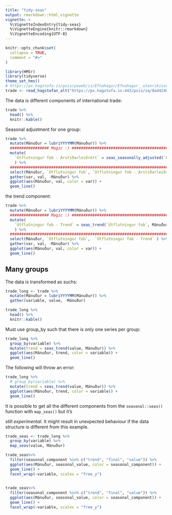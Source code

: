 ```yaml
---
title: "tidy-seas"
output: rmarkdown::html_vignette
vignette: >
  %\VignetteIndexEntry{tidy-seas}
  %\VignetteEngine{knitr::rmarkdown}
  %\VignetteEncoding{UTF-8}
---
```


```r
knitr::opts_chunk$set(
  collapse = TRUE,
  comment = "#>"
)
```

```r
library(HMSr)
library(tidyverse)
theme_set_hms()
# https://px.hagstofa.is/pxis/pxweb/is/Efnahagur/Efnahagur__utanrikisverslun__1_voruvidskipti__01_voruskipti/UTA06002.px/table/tableViewLayout1/?rxid=8966fb9b-6a92-41b6-8758-129d490bb573
trade <- read_hagstofan_alt("https://px.hagstofa.is:443/pxis/sq/8ad42406-35c1-442b-a556-1498992b56ed")
```

The data is different components of international trade:

```r
trade %>% 
  head() %>% 
  knitr::kable()
```


Seasonal adjustment for one group:


```r
trade %>%
  mutate(Mánuður = lubriYYYYMM(Mánuður)) %>%
  ################# Magic :) #################################################
  mutate(
    `Útflutningur fob - Árstíðarleiðrétt` = seas_seasonally_adjusted(`Útflutningur fob`, Mánuður)
    ) %>%
  ##############################################################################
  select(Mánuður, `Útflutningur fob`, `Útflutningur fob - Árstíðarleiðrétt` ) %>%
  gather(var, val, -Mánuður) %>%
  ggplot(aes(Mánuður, val, color = var)) +
  geom_line()
```

the trend component:

```r
trade %>%
  mutate(Mánuður = lubriYYYYMM(Mánuður)) %>%
  ################# Magic :) #################################################
  mutate(
    `Útflutningur fob - Trend` = seas_trend(`Útflutningur fob`, Mánuður)
    ) %>%
  ##############################################################################
  select(Mánuður, `Útflutningur fob`,  `Útflutningur fob - Trend` ) %>%
  gather(var, val, -Mánuður) %>%
  ggplot(aes(Mánuður, val, color = var)) +
  geom_line()
```

## Many groups

The data is transformed as suchs:

```r
trade_long <- trade %>%
  mutate(Mánuður = lubriYYYYMM(Mánuður)) %>%
  gather(variable, value, -Mánuður) 

trade_long %>% 
  head() %>% 
  knitr::kable()
```

Must use group_by such that there is only one series per group:

```r
trade_long %>% 
  group_by(variable) %>% 
  mutate(trend = seas_trend(value, Mánuður)) %>% 
  ggplot(aes(Mánuður, trend, color = variable)) +
  geom_line()
```

The following will throw an error:

```r
trade_long %>% 
  # group_by(variable) %>% 
  mutate(trend = seas_trend(value, Mánuður)) %>% 
  ggplot(aes(Mánuður, trend, color = variable)) +
  geom_line()
```

It is possible to get all the different components from the `seasonal::seas()` function with `map_seas()` but it's

still *experimental*. It might result in unexpected behaviour if the data structure is different from this example.

```r
trade_seas <- trade_long %>% 
  group_by(variable) %>% 
  map_seas(value, Mánuður) 

trade_seas%>% 
  filter(seasonal_component %in% c("trend", "final", "value")) %>% 
  ggplot(aes(Mánuður, seasonal_value, color = seasonal_component)) +
  geom_line() +
  facet_wrap(~variable, scales = "free_y")
  

```



```r
trade_seas%>% 
  filter(seasonal_component %in% c("trend", "final", "value")) %>% 
  ggplot(aes(Mánuður, seasonal_value, color = seasonal_component)) +
  geom_line() +
  facet_wrap(~variable, scales = "free_y")
```

